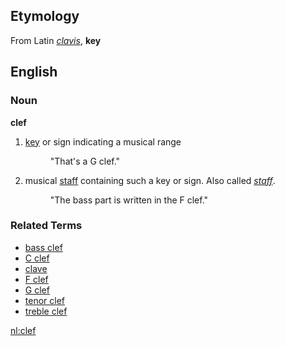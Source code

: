 ==Etymology==
From Latin ''[[clavis]]'', '''key'''

==English==
===Noun===
'''clef'''

# [[key]] or sign indicating a musical range
#: "That's a G clef."
# musical [[staff]] containing such a key or sign.  Also called ''[[staff]]''.
#: "The bass part is written in the F clef."

===Related Terms===
*[[bass clef]]
*[[C clef]]
*[[clave]]
*[[F clef]]
*[[G clef]]
*[[tenor clef]]
*[[treble clef]]

[[nl:clef]]